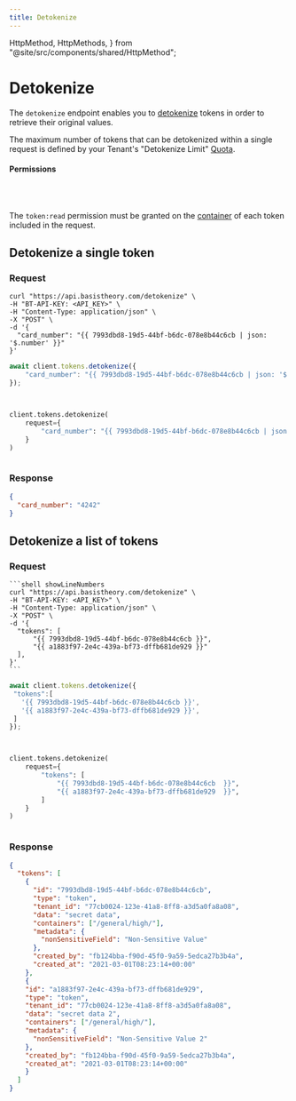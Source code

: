 ```yaml
---
title: Detokenize
---
```



  HttpMethod,
  HttpMethods,
} from "@site/src/components/shared/HttpMethod";

# Detokenize

The `detokenize` endpoint enables you to [detokenize](/docs/expressions/detokenization) tokens in order to retrieve their original values.

The maximum number of tokens that can be detokenized within a single request is defined by your Tenant's "Detokenize Limit" [Quota](/docs/api/rate-limits#default-quotas).

<HttpMethod
  method={HttpMethods.POST}
  endpoint="https://api.basistheory.com/detokenize"
/>

#### Permissions

<Permission content="token:read" />

<br/><br/>

The `token:read` permission must be granted on the [container](/docs/concepts/what-are-containers) of each token included in the request.

## Detokenize a single token

### Request

<Tabs className="bt-tabs" groupId="languages">
  <TabItem value="shell" label="cURL">

```shell showLineNumbers
curl "https://api.basistheory.com/detokenize" \
-H "BT-API-KEY: <API_KEY>" \
-H "Content-Type: application/json" \
-X "POST" \
-d '{
  "card_number": "{{ 7993dbd8-19d5-44bf-b6dc-078e8b44c6cb | json: '$.number' }}"
}'
```

  </TabItem>
  <TabItem value="javascript" label="JavaScript">

```javascript showLineNumbers
await client.tokens.detokenize({
    "card_number": "{{ 7993dbd8-19d5-44bf-b6dc-078e8b44c6cb | json: '$.number' }}"
});
```

  </TabItem>
  <TabItem value="csharp" label="C#">

```csharp showLineNumbers

```

  </TabItem>
  <TabItem value="java" label="Java">

```java showLineNumbers

```

  </TabItem>
  <TabItem value="python" label="Python">

```python showLineNumbers
client.tokens.detokenize(
    request={
        "card_number": "{{ 7993dbd8-19d5-44bf-b6dc-078e8b44c6cb | json: '$.number' }}"
    }
)
```

  </TabItem>
  <TabItem value="go" label="Go">

```go showLineNumbers

```

  </TabItem>
</Tabs>

### Response

```json showLineNumbers
{
  "card_number": "4242"
}
```

## Detokenize a list of tokens

### Request

<Tabs className="bt-tabs" groupId="languages">
  <TabItem value="shell" label="cURL">

    ```shell showLineNumbers
    curl "https://api.basistheory.com/detokenize" \
    -H "BT-API-KEY: <API_KEY>" \
    -H "Content-Type: application/json" \
    -X "POST" \
    -d '{
      "tokens": [
          "{{ 7993dbd8-19d5-44bf-b6dc-078e8b44c6cb }}",
          "{{ a1883f97-2e4c-439a-bf73-dffb681de929 }}"
      ],
    }'
    ```

  </TabItem>
  <TabItem value="javascript" label="JavaScript">

```javascript showLineNumbers
await client.tokens.detokenize({
 "tokens":[
   '{{ 7993dbd8-19d5-44bf-b6dc-078e8b44c6cb }}',
   '{{ a1883f97-2e4c-439a-bf73-dffb681de929 }}',
 ]
});
```

  </TabItem>
  <TabItem value="csharp" label="C#">

```csharp showLineNumbers

```

  </TabItem>
  <TabItem value="java" label="Java">

```java showLineNumbers

```

  </TabItem>
  <TabItem value="python" label="Python">

```python showLineNumbers
client.tokens.detokenize(
    request={
        "tokens": [
            "{{ 7993dbd8-19d5-44bf-b6dc-078e8b44c6cb  }}",
            "{{ a1883f97-2e4c-439a-bf73-dffb681de929  }}",
        ]
    }
)
```

  </TabItem>
  <TabItem value="go" label="Go">

```go showLineNumbers

```

  </TabItem>
</Tabs>

### Response

```json showLineNumbers
{
  "tokens": [
    {
      "id": "7993dbd8-19d5-44bf-b6dc-078e8b44c6cb",
      "type": "token",
      "tenant_id": "77cb0024-123e-41a8-8ff8-a3d5a0fa8a08",
      "data": "secret data",
      "containers": ["/general/high/"],
      "metadata": {
        "nonSensitiveField": "Non-Sensitive Value"
      },
      "created_by": "fb124bba-f90d-45f0-9a59-5edca27b3b4a",
      "created_at": "2021-03-01T08:23:14+00:00"
    },
    {
    "id": "a1883f97-2e4c-439a-bf73-dffb681de929",
    "type": "token",
    "tenant_id": "77cb0024-123e-41a8-8ff8-a3d5a0fa8a08",
    "data": "secret data 2",
    "containers": ["/general/high/"],
    "metadata": {
      "nonSensitiveField": "Non-Sensitive Value 2"
    },
    "created_by": "fb124bba-f90d-45f0-9a59-5edca27b3b4a",
    "created_at": "2021-03-01T08:23:14+00:00"
    }
  ]
}
```
